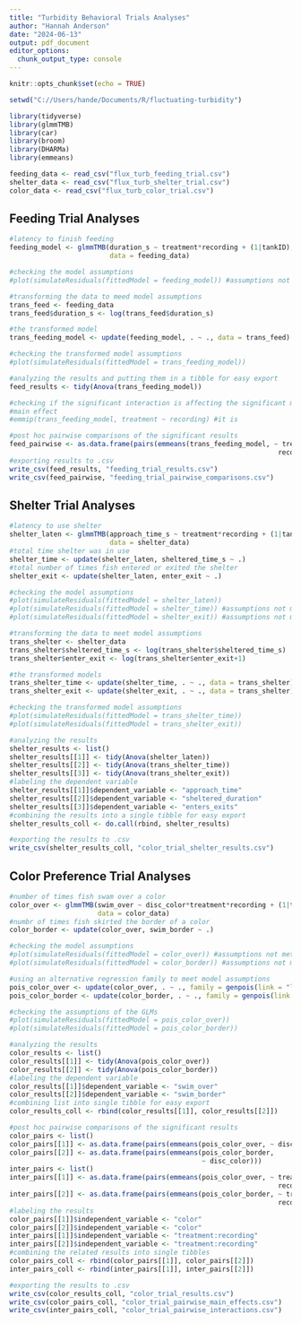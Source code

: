 ```yaml
---
title: "Turbidity Behavioral Trials Analyses"
author: "Hannah Anderson"
date: "2024-06-13"
output: pdf_document
editor_options: 
  chunk_output_type: console
---
```


```r
knitr::opts_chunk$set(echo = TRUE)

setwd("C://Users/hande/Documents/R/fluctuating-turbidity")

library(tidyverse)
library(glmmTMB)
library(car)
library(broom)
library(DHARMa)
library(emmeans)

feeding_data <- read_csv("flux_turb_feeding_trial.csv")
shelter_data <- read_csv("flux_turb_shelter_trial.csv")
color_data <- read_csv("flux_turb_color_trial.csv")
```



## Feeding Trial Analyses

```r
#latency to finish feeding
feeding_model <- glmmTMB(duration_s ~ treatment*recording + (1|tankID),
                         data = feeding_data)

#checking the model assumptions
#plot(simulateResiduals(fittedModel = feeding_model)) #assumptions not met

#transforming the data to meed model assumptions
trans_feed <- feeding_data
trans_feed$duration_s <- log(trans_feed$duration_s)

#the transformed model
trans_feeding_model <- update(feeding_model, . ~ ., data = trans_feed)

#checking the transformed model assumptions
#plot(simulateResiduals(fittedModel = trans_feeding_model))

#analyzing the results and putting them in a tibble for easy export
feed_results <- tidy(Anova(trans_feeding_model))

#checking if the significant interaction is affecting the significant main
#main effect
#emmip(trans_feeding_model, treatment ~ recording) #it is

#post hoc pairwise comparisons of the significant results
feed_pairwise <- as.data.frame(pairs(emmeans(trans_feeding_model, ~ treatment |
                                                                   recording)))
#exporting results to .csv
write_csv(feed_results, "feeding_trial_results.csv")
write_csv(feed_pairwise, "feeding_trial_pairwise_comparisons.csv")
```



## Shelter Trial Analyses

```r
#latency to use shelter
shelter_laten <- glmmTMB(approach_time_s ~ treatment*recording + (1|tankID),
                         data = shelter_data)
#total time shelter was in use
shelter_time <- update(shelter_laten, sheltered_time_s ~ .)
#total number of times fish entered or exited the shelter
shelter_exit <- update(shelter_laten, enter_exit ~ .)

#checking the model assumptions
#plot(simulateResiduals(fittedModel = shelter_laten))
#plot(simulateResiduals(fittedModel = shelter_time)) #assumptions not met
#plot(simulateResiduals(fittedModel = shelter_exit)) #assumptions not met

#transforming the data to meet model assumptions
trans_shelter <- shelter_data
trans_shelter$sheltered_time_s <- log(trans_shelter$sheltered_time_s)
trans_shelter$enter_exit <- log(trans_shelter$enter_exit+1)

#the transformed models
trans_shelter_time <- update(shelter_time, . ~ ., data = trans_shelter)
trans_shelter_exit <- update(shelter_exit, . ~ ., data = trans_shelter)

#checking the transformed model assumptions
#plot(simulateResiduals(fittedModel = trans_shelter_time))
#plot(simulateResiduals(fittedModel = trans_shelter_exit))

#analyzing the results
shelter_results <- list()
shelter_results[[1]] <- tidy(Anova(shelter_laten))
shelter_results[[2]] <- tidy(Anova(trans_shelter_time))
shelter_results[[3]] <- tidy(Anova(trans_shelter_exit))
#labeling the dependent variable
shelter_results[[1]]$dependent_variable <- "approach_time"
shelter_results[[2]]$dependent_variable <- "sheltered_duration"
shelter_results[[3]]$dependent_variable <- "enters_exits"
#combining the results into a single tibble for easy export
shelter_results_coll <- do.call(rbind, shelter_results)

#exporting the results to .csv
write_csv(shelter_results_coll, "color_trial_shelter_results.csv")
```



## Color Preference Trial Analyses

```r
#number of times fish swam over a color
color_over <- glmmTMB(swim_over ~ disc_color*treatment*recording + (1|tankID),
                      data = color_data)
#numbr of times fish skirted the border of a color
color_border <- update(color_over, swim_border ~ .)

#checking the model assumptions
#plot(simulateResiduals(fittedModel = color_over)) #assumptions not met
#plot(simulateResiduals(fittedModel = color_border)) #assumptions not met

#using an alternative regression family to meet model assumptions
pois_color_over <- update(color_over, . ~ ., family = genpois(link = "log"))
pois_color_border <- update(color_border, . ~ ., family = genpois(link = "log"))

#checking the assumptions of the GLMs
#plot(simulateResiduals(fittedModel = pois_color_over))
#plot(simulateResiduals(fittedModel = pois_color_border))

#analyzing the results
color_results <- list()
color_results[[1]] <- tidy(Anova(pois_color_over))
color_results[[2]] <- tidy(Anova(pois_color_border))
#labeling the dependent variable
color_results[[1]]$dependent_variable <- "swim_over"
color_results[[2]]$dependent_variable <- "swim_border"
#combining list into single tibble for easy export
color_results_coll <- rbind(color_results[[1]], color_results[[2]])

#post hoc pairwise comparisons of the significant results
color_pairs <- list()
color_pairs[[1]] <- as.data.frame(pairs(emmeans(pois_color_over, ~ disc_color)))
color_pairs[[2]] <- as.data.frame(pairs(emmeans(pois_color_border,
                                                ~ disc_color)))
inter_pairs <- list()
inter_pairs[[1]] <- as.data.frame(pairs(emmeans(pois_color_over, ~ treatment |
                                                                   recording)))
inter_pairs[[2]] <- as.data.frame(pairs(emmeans(pois_color_border, ~ treatment |
                                                                   recording)))
#labeling the results
color_pairs[[1]]$independent_variable <- "color"
color_pairs[[2]]$independent_variable <- "color"
inter_pairs[[1]]$independent_variable <- "treatment:recording"
inter_pairs[[2]]$independent_variable <- "treatment:recording"
#combining the related results into single tibbles
color_pairs_coll <- rbind(color_pairs[[1]], color_pairs[[2]])
inter_pairs_coll <- rbind(inter_pairs[[1]], inter_pairs[[2]])

#exporting the results to .csv
write_csv(color_results_coll, "color_trial_results.csv")
write_csv(color_pairs_coll, "color_trial_pairwise_main_effects.csv")
write_csv(inter_pairs_coll, "color_trial_pairwise_interactions.csv")
```
